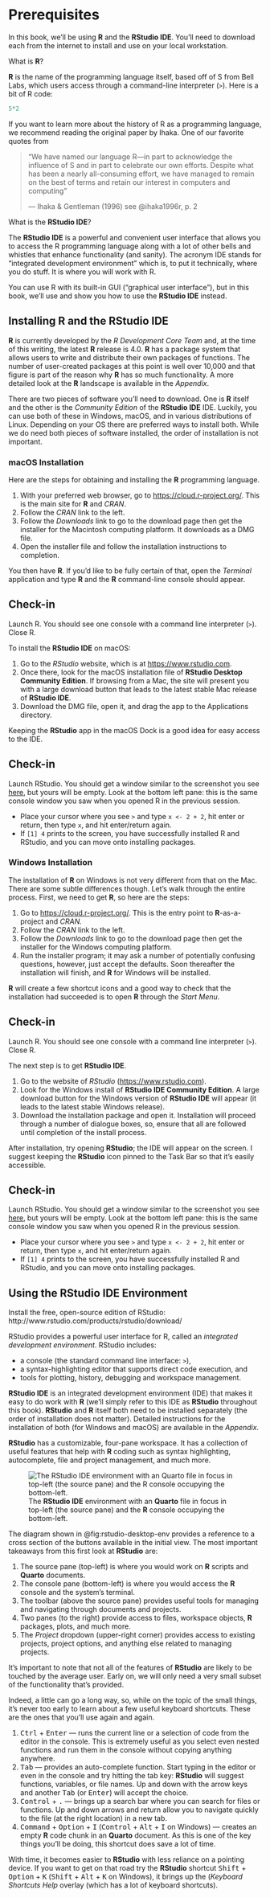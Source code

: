 # Prerequisites {-}

In this book, we'll be using **R** and the **RStudio IDE**. You'll need to download each from the internet to install and use on your local workstation.

What is **R**? 

**R** is the name of the programming language itself, based off of S from Bell Labs, which users access through a command-line interpreter (`>`). Here is a bit of R code:

```r
5*2
```

If you want to learn more about the history of R as a programming language, we recommend reading the original paper by Ihaka. One of our favorite quotes from 

> "We have named our language R—in part to acknowledge the influence of S and in part to celebrate our own efforts. Despite what has been a nearly all-consuming effort, we have managed to remain on the best of terms and retain our interest in computers and computing"
>
> — Ihaka & Gentleman (1996) see @ihaka1996r, p. 2


What is the **RStudio IDE**?

The **RStudio IDE** is a powerful and convenient user interface that allows you to access the R programming language along with a lot of other bells and whistles that enhance functionality (and sanity). The acronym IDE stands for "integrated development environment" which is, to put it technically, where you do stuff. It is where you will work with R. 

You can use R with its built-in GUI ("graphical user interface"), but in this book, we'll use and show you how to use the **RStudio IDE** instead.



## Installing **R** and the **RStudio IDE**

**R** is currently developed by the *R Development Core Team* and, at the time of this writing, the latest **R** release is 4.0. **R** has a package system that allows users to write and distribute their own packages of functions. The number of user-created packages at this point is well over 10,000 and that figure is part of the reason why **R** has so much functionality. A more detailed look at the **R** landscape is available in the *Appendix*.

There are two pieces of software you'll need to download. One is **R** itself and the other is the *Community Edition* of the **RStudio IDE** IDE. Luckily, you can use both of these in Windows, macOS, and in various distributions of Linux. Depending on your OS there are preferred ways to install both. While we do need both pieces of software installed, the order of installation is not important.


### macOS Installation {-}

Here are the steps for obtaining and installing the **R** programming language.

1. With your preferred web browser, go to <https://cloud.r-project.org/>. This is the main site for **R** and *CRAN*.
2. Follow the *CRAN* link to the left.
3. Follow the *Downloads* link to go to the download page then get the installer for the Macintosh computing platform. It downloads as a DMG file.
4. Open the installer file and follow the installation instructions to completion.

You then have **R**. If you’d like to be fully certain of that, open the *Terminal* application and type **R** and the **R** command-line console should appear.


:::{.callout-note}
## Check-in

Launch R. You should see one console with a command line interpreter (`>`). Close R.
:::

To install the **RStudio IDE** on macOS:

1. Go to the *RStudio* website, which is at <https://www.rstudio.com>.
2. Once there, look for the macOS installation file of **RStudio Desktop Community Edition**. If browsing from a Mac, the site will present you with a large download button that leads to the latest stable Mac release of **RStudio IDE**.
3. Download the DMG file, open it, and drag the app to the Applications directory.

Keeping the **RStudio** app in the macOS Dock is a good idea for easy access to the IDE.


:::{.callout-note}
## Check-in

Launch RStudio. You should get a window similar to the screenshot you see [here](https://www.rstudio.com/wp-content/uploads/2014/04/rstudio-workbench.png), but yours will be empty. Look at the bottom left pane: this is the same console window you saw when you opened R in the previous session.

* Place your cursor where you see `>` and type `x <- 2 + 2`, hit enter or return, then type `x`, and hit enter/return again. 
* If `[1] 4` prints to the screen, you have successfully installed R and RStudio, and you can move onto installing packages.
:::


### Windows Installation {-}

The installation of **R** on Windows is not very different from that on the Mac. There are some subtle differences though. Let's walk through the entire process. First, we need to get **R**, so here are the steps:

1. Go to <https://cloud.r-project.org/>. This is the entry point to **R**-as-a-project and *CRAN.*
2. Follow the *CRAN* link to the left.
3. Follow the *Downloads* link to go to the download page then get the installer for the Windows computing platform.
4. Run the installer program; it may ask a number of potentially confusing questions, however, just accept the defaults. Soon thereafter the installation will finish, and **R** for Windows will be installed.

**R** will create a few shortcut icons and a good way to check that the installation had succeeded is to open **R** through the *Start Menu*.

:::{.callout-note}
## Check-in

Launch R. You should see one console with a command line interpreter (`>`). Close R.
:::

The next step is to get **RStudio IDE**.

1. Go to the website of *RStudio* (<https://www.rstudio.com>).
2. Look for the Windows install of **RStudio IDE Community Edition**. A large download button for the Windows version of **RStudio IDE** will appear (it leads to the latest stable Windows release).
3. Download the installation package and open it. Installation will proceed through a number of dialogue boxes, so, ensure that all are followed until completion of the install process.

After installation, try opening **RStudio**; the IDE will appear on the screen. I suggest keeping the **RStudio** icon pinned to the Task Bar so that it's easily accessible.

:::{.callout-note}
## Check-in

Launch RStudio. You should get a window similar to the screenshot you see [here](https://www.rstudio.com/wp-content/uploads/2014/04/rstudio-workbench.png), but yours will be empty. Look at the bottom left pane: this is the same console window you saw when you opened R in the previous session.

* Place your cursor where you see `>` and type `x <- 2 + 2`, hit enter or return, then type `x`, and hit enter/return again. 
* If `[1] 4` prints to the screen, you have successfully installed R and RStudio, and you can move onto installing packages.
:::

## Using the RStudio IDE Environment

Install the free, open-source edition of RStudio: http://www.rstudio.com/products/rstudio/download/

RStudio provides a powerful user interface for R, called an *integrated development environment*. RStudio includes:

* a console (the standard command line interface: `>`), 
* a syntax-highlighting editor that supports direct code execution, and 
* tools for plotting, history, debugging and workspace management.

**RStudio IDE** is an integrated development environment (IDE) that makes it easy to do work with **R** (we'll simply refer to this IDE as **RStudio** throughout this book). **RStudio** and **R** itself both need to be installed separately (the order of installation does not matter). Detailed instructions for the installation of both (for Windows and macOS) are available in the *Appendix*.
	
**RStudio** has a customizable, four-pane workspace. It has a collection of useful features that help with **R** coding such as syntax highlighting, autocomplete, file and project management, and much more.

![The **RStudio IDE** environment with an **Quarto** file in focus in top-left (the source pane) and the **R** console occupying the bottom-left.](appendix-figures/82-starting-with-r/figure-rstudio-desktop-env.png){#fig:rstudio-desktop-env}

The diagram shown in @fig:rstudio-desktop-env provides a reference to a cross section of the buttons available in the initial view. The most important takeaways from this first look at **RStudio** are:

  1. The source pane (top-left) is where you would work on **R** scripts and **Quarto** documents.
  2. The console pane (bottom-left) is where you would access the **R** console and the system's terminal.
  3. The toolbar (above the source pane) provides useful tools for managing and navigating through documents and projects.
  4. Two panes (to the right) provide access to files, workspace objects, **R** packages, plots, and much more. 
  5. The *Project* dropdown (upper-right corner) provides access to existing projects, project options, and anything else related to managing projects.
  
It's important to note that not all of the features of **RStudio** are likely to be touched by the average user. Early on, we will only need a very small subset of the functionality that's provided.

Indeed, a little can go a long way, so, while on the topic of the small things, it's never too early to learn about a few useful keyboard shortcuts. These are the ones that you'll use again and again.

  1. <kbd>Ctrl</kbd> + <kbd>Enter</kbd> — runs the current line or a selection of code from the editor in the console. This is extremely useful as you select even nested functions and run them in the console without copying anything anywhere.
  2. <kbd>Tab</kbd> — provides an auto-complete function. Start typing in the editor or even in the console and try hitting the tab key: **RStudio** will suggest functions, variables, or file names. Up and down with the arrow keys and another <kbd>Tab</kbd> (or <kbd>Enter</kbd>) will accept the choice.
  3. <kbd>Control</kbd> + <kbd>.</kbd> — brings up a search bar where you can search for files or functions. Up and down arrows and return allow you to navigate quickly to the file (at the right location) in a new tab.
  4. <kbd>Command</kbd> + <kbd>Option</kbd> + <kbd>I</kbd> (<kbd>Control</kbd> + <kbd>Alt</kbd> + <kbd>I</kbd> on Windows) — creates an empty **R** code chunk in an **Quarto** document. As this is one of the key things you'll be doing, this shortcut does save a lot of time.
  
With time, it becomes easier to **RStudio** with less reliance on a pointing device. If you want to get on that road try the **RStudio** shortcut <kbd>Shift</kbd> + <kbd>Option</kbd> + <kbd>K</kbd> (<kbd>Shift</kbd> + <kbd>Alt</kbd> + <kbd>K</kbd> on Windows), it brings up the (*Keyboard Shortcuts Help* overlay (which has a lot of keyboard shortcuts).





